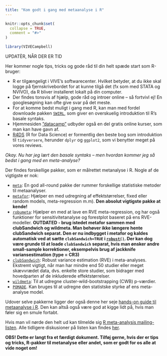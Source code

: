 ```yaml
---
title: "Kom godt i gang med metaanalyse i R"
---
```


```r
knitr::opts_chunk$set(
  collapse = TRUE,
  comment = "#>"
)
```

```r
library(VIVECampbell)
```

UPDATÈR, NÅR DER ER TID

Her kommer nogle tips, tricks og gode råd til din helt spæde start som R-bruger: 

-	R er tilgængeligt i VIVE’s softwarecenter. Hvilket betyder, at du ikke skal logge på fjernskrivebordet for at kunne tilgå det (fx som med STATA og NVIVO), da R bliver installeret lokalt på din computer. 
-	Der findes tonsvis af hjælp, gode råd og introer online – så fortvivl ej! En googlesøgning kan ofte give svar på det meste. 
-	For at komme bedst muligt i gang med R, kan man med fordel downloade pakken [`SWIRL`](https://swirlstats.com/students.html), som giver en overskuelig introduktion til R’s basale syntaks. 
-	Hjemmesiden [”datacamp”](https://www.datacamp.com/) udbyder også en del gratis online kurser, som man kan have gavn af.
- [R4DS](https://r4ds.had.co.nz/) (R for Data Science) er formentlig den beste bog som introduktion til `tidyversere`, herunder `dplyr` og `ggplot2`, som vi benytter meget på vores reviews.   

*Okay. Nu har jeg lært den basale syntaks – men hvordan kommer jeg så bedst i gang med en meta-analyse?*  

Der findes forskellige pakker, som er målrettet metanalyse i R. Nogle af de vigtigste er nok:   

* [`meta`](https://cran.r-project.org/web/packages/meta/meta.pdf): En god all-round pakke der rummer forskellige statistiske metoder til metaanalyser. 
*	[`metafor`](https://www.metafor-project.org/doku.php/metafor): Hjælper en med udregning af effektstørrelser, fixed eller random models, meta-regression m.m). **Den absolut vigtigste pakke at kende!**
*	[`robumeta`](https://cran.r-project.org/web/packages/robumeta/robumeta.pdf): Hjælper en med at lave en RVE meta-regression, og har også funktioner for sensitivitetanalyse og
  forestplot baseret på ens RVE-modeller. **OUTDATED - brug istedet metafor sammen med clubSandwich og wildmeta. Man behøver ikke længere hente clubSandwich separat. Den er nu indbygget i metafor og kaldes automatisk ved at sætte `clubSandwich=TRUE` i [`robust()`](https://wviechtb.github.io/metafor/reference/robust.html). Der kan dog være grunde til at loade `clubSandwich` separat, hvis man ønsker andre small-sample korrektioner, eksempelvis brug af jackknife variansestimation (type = CR3)** 
* [`clubSandwich`](http://jepusto.github.io/clubSandwich/): Robust variance estimation (RVE) i meta-analyses. 
Ekstremt vigtigt, når man har mindre end 50 studier eller meget skævvrædet data, dvs. enkelte store studier, som bidrager med hovedparten af de inkluderede effektstørrelser. 
* [`wildmeta`](https://meghapsimatrix.github.io/wildmeta/index.html): Til at udregne cluster-wild-bootstrapping (CWB) p-værdier. 
* [`POMADE`](https://mikkelvembye.github.io/POMADE/). Kan bruges til at udregne den statistske styrke af ens meta-analyse model.
  
Udover selve pakkerne ligger der også denne her seje [hands-on guide til metaanalyse i R](https://bookdown.org/MathiasHarrer/Doing_Meta_Analysis_in_R/forest.html). Den kan altså også være god at kigge lidt på, hvis man føler sig en smule fortabt.  

Hvis man vil nørde den helt ud kan tilmelde sig [R meta-analysis mailing-listen](https://stat.ethz.ch/mailman/listinfo/r-sig-meta-analysis). Alle tidligere diskusioner på listen kan findes [her](https://stat.ethz.ch/pipermail/r-sig-meta-analysis/). 



**OBS! Dette er langt fra et færdigt dokument. Tilføj gerne, hvis der er tips og tricks, R-pakker til metanalyse eller andet, som er godt for os alle at vide noget om!**
